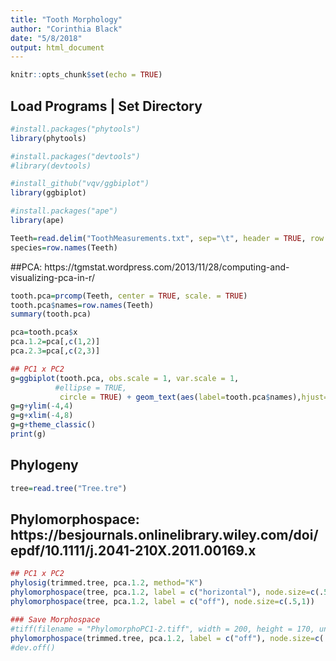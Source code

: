 ```yaml
---
title: "Tooth Morphology"
author: "Corinthia Black"
date: "5/8/2018"
output: html_document
---
```


```r
knitr::opts_chunk$set(echo = TRUE)
```

## Load Programs | Set Directory
```r
#install.packages("phytools")
library(phytools)

#install.packages("devtools")
#library(devtools)

#install_github("vqv/ggbiplot")
library(ggbiplot)

#install.packages("ape")
library(ape)
```

```r
Teeth=read.delim("ToothMeasurements.txt", sep="\t", header = TRUE, row.names = 1)
species=row.names(Teeth)
```

##PCA: https://tgmstat.wordpress.com/2013/11/28/computing-and-visualizing-pca-in-r/
```r
tooth.pca=prcomp(Teeth, center = TRUE, scale. = TRUE)
tooth.pca$names=row.names(Teeth)
summary(tooth.pca)

pca=tooth.pca$x
pca.1.2=pca[,c(1,2)]
pca.2.3=pca[,c(2,3)]

## PC1 x PC2
g=ggbiplot(tooth.pca, obs.scale = 1, var.scale = 1, 
          #ellipse = TRUE, 
           circle = TRUE) + geom_text(aes(label=tooth.pca$names),hjust=0, vjust=0, size=1.5)
g=g+ylim(-4,4)
g=g+xlim(-4,8)
g=g+theme_classic()
print(g)
```

## Phylogeny
```r
tree=read.tree("Tree.tre")
```

## Phylomorphospace: https://besjournals.onlinelibrary.wiley.com/doi/epdf/10.1111/j.2041-210X.2011.00169.x
```r
## PC1 x PC2
phylosig(trimmed.tree, pca.1.2, method="K")
phylomorphospace(tree, pca.1.2, label = c("horizontal"), node.size=c(.5,1))
phylomorphospace(tree, pca.1.2, label = c("off"), node.size=c(.5,1))

### Save Morphospace
#tiff(filename = "PhylomorphoPC1-2.tiff", width = 200, height = 170, units = "mm", res = 300, pointsize = 8)
phylomorphospace(trimmed.tree, pca.1.2, label = c("off"), node.size=c(.5,1))
#dev.off()
```
